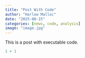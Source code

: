 ```yaml
---
title: "Post With Code"
author: "Harlow Malloc"
date: "2025-08-15"
categories: [news, code, analysis]
image: "image.jpg"
---
```


This is a post with executable code.

```r
1 + 1
```
